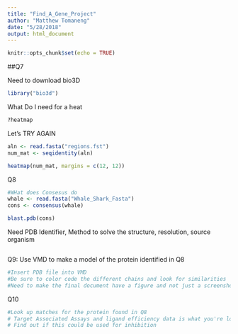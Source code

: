 ```yaml
---
title: "Find_A_Gene_Project"
author: "Matthew Tomaneng"
date: "5/28/2018"
output: html_document
---
```


```r
knitr::opts_chunk$set(echo = TRUE)
```

##Q7

Need to download bio3D
```r
library("bio3d")
```

What Do I need for a heat 
```r
?heatmap
```

Let's TRY AGAIN
```r
aln <- read.fasta("regions.fst")
num_mat <- seqidentity(aln)
```


```r
heatmap(num_mat, margins = c(12, 12))
```








Q8
```r
#WHat does Consesus do
whale <- read.fasta("Whale_Shark_Fasta")
cons <- consensus(whale)
```

```r
blast.pdb(cons)
```

Need PDB Identifier, Method to solve the structure, resolution, source organism
```r

```


Q9: Use VMD to make a model of the protein identified in Q8
```r
#Insert PDB file into VMD
#Be sure to color code the different chains and look for similarities
#Need to make the final document have a figure and not just a screenshot
```


Q10
```r
#Look up matches for the protein found in Q8
# Target Associated Assays and ligand efficiency data is what you're looking for
# Find out if this could be used for inhibition
```





